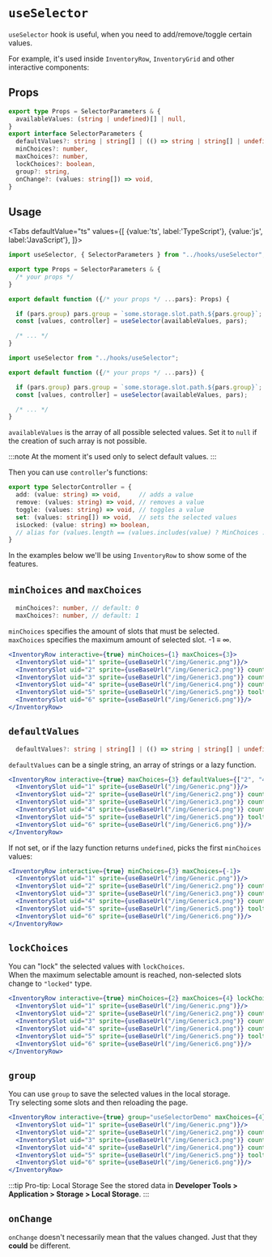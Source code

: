 # `useSelector`


`useSelector` hook is useful, when you need to add/remove/toggle certain values.

For example, it's used inside `InventoryRow`, `InventoryGrid` and other interactive components:

<InventoryGrid interactive={true} minChoices={1} maxChoices={3}>
  <InventoryRow>
    <InventorySlot uid="1" sprite={useBaseUrl("/img/Generic.png")}/>
    <InventorySlot uid="2" sprite={useBaseUrl("/img/Generic2.png")}/>
    <InventorySlot uid="3" sprite={useBaseUrl("/img/Generic3.png")}/>
  </InventoryRow>
  <InventoryRow>
    <InventorySlot uid="4" sprite={useBaseUrl("/img/Generic4.png")}/>
    <InventorySlot uid="5" sprite={useBaseUrl("/img/Generic5.png")}/>
    <InventorySlot uid="6" sprite={useBaseUrl("/img/Generic6.png")}/>
  </InventoryRow>
</InventoryGrid>

## Props

```ts
export type Props = SelectorParameters & {
  availableValues: (string | undefined)[] | null,
}
export interface SelectorParameters {
  defaultValues?: string | string[] | (() => string | string[] | undefined),
  minChoices?: number,
  maxChoices?: number,
  lockChoices?: boolean,
  group?: string,
  onChange?: (values: string[]) => void,
}
```

## Usage

<Tabs defaultValue="ts"
  values={[
    {value:'ts', label:'TypeScript'},
    {value:'js', label:'JavaScript'},
  ]}>
<TabItem value="ts">

```ts
import useSelector, { SelectorParameters } from "../hooks/useSelector";

export type Props = SelectorParameters & {
  /* your props */
}

export default function ({/* your props */ ...pars}: Props) {

  if (pars.group) pars.group = `some.storage.slot.path.${pars.group}`;
  const [values, controller] = useSelector(availableValues, pars);

  /* ... */
}
```

</TabItem>
<TabItem value="js">

```js
import useSelector from "../hooks/useSelector";

export default function ({/* your props */ ...pars}) {

  if (pars.group) pars.group = `some.storage.slot.path.${pars.group}`;
  const [values, controller] = useSelector(availableValues, pars);

  /* ... */
}
```

</TabItem>
</Tabs>

`availableValues` is the array of all possible selected values. Set it to `null` if the creation of such array is not possible.

:::note
At the moment it's used only to select default values.
:::

Then you can use `controller`'s functions:

```ts
export type SelectorController = {
  add: (value: string) => void,     // adds a value
  remove: (values: string) => void, // removes a value
  toggle: (values: string) => void, // toggles a value
  set: (values: string[]) => void,  // sets the selected values
  isLocked: (value: string) => boolean,
  // alias for (values.length == (values.includes(value) ? MinChoices : MaxChoices))
}
```

In the examples below we'll be using `InventoryRow` to show some of the features.

## `minChoices` and `maxChoices`

```ts
  minChoices?: number, // default: 0
  maxChoices?: number, // default: 1
```

`minChoices` specifies the amount of slots that must be selected.  
`maxChoices` specifies the maximum amount of selected slot. -1 ≡ ∞.

```jsx
<InventoryRow interactive={true} minChoices={1} maxChoices={3}>
  <InventorySlot uid="1" sprite={useBaseUrl("/img/Generic.png")}/>
  <InventorySlot uid="2" sprite={useBaseUrl("/img/Generic2.png")} count={25}/>
  <InventorySlot uid="3" sprite={useBaseUrl("/img/Generic3.png")} count={25} tooltip="$13"/>
  <InventorySlot uid="4" sprite={useBaseUrl("/img/Generic4.png")} count="$13" tooltip={25}/>
  <InventorySlot uid="5" sprite={useBaseUrl("/img/Generic5.png")} tooltip={25}/>
  <InventorySlot uid="6" sprite={useBaseUrl("/img/Generic6.png")}/>
</InventoryRow>
```

<BrowserWindow>
<InventoryRow interactive={true} minChoices={1} maxChoices={3}>
  <InventorySlot uid="1" sprite={useBaseUrl("/img/Generic.png")}/>
  <InventorySlot uid="2" sprite={useBaseUrl("/img/Generic2.png")} count={25}/>
  <InventorySlot uid="3" sprite={useBaseUrl("/img/Generic3.png")} count={25} tooltip="$13"/>
  <InventorySlot uid="4" sprite={useBaseUrl("/img/Generic4.png")} count="$13" tooltip={25}/>
  <InventorySlot uid="5" sprite={useBaseUrl("/img/Generic5.png")} tooltip={25}/>
  <InventorySlot uid="6" sprite={useBaseUrl("/img/Generic6.png")}/>
</InventoryRow>
</BrowserWindow>

## `defaultValues`

```ts
  defaultValues?: string | string[] | (() => string | string[] | undefined),
```

`defaultValues` can be a single string, an array of strings or a lazy function.

```jsx
<InventoryRow interactive={true} maxChoices={3} defaultValues={["2", "4"]}>
  <InventorySlot uid="1" sprite={useBaseUrl("/img/Generic.png")}/>
  <InventorySlot uid="2" sprite={useBaseUrl("/img/Generic2.png")} count={25}/>
  <InventorySlot uid="3" sprite={useBaseUrl("/img/Generic3.png")} count={25} tooltip="$13"/>
  <InventorySlot uid="4" sprite={useBaseUrl("/img/Generic4.png")} count="$13" tooltip={25}/>
  <InventorySlot uid="5" sprite={useBaseUrl("/img/Generic5.png")} tooltip={25}/>
  <InventorySlot uid="6" sprite={useBaseUrl("/img/Generic6.png")}/>
</InventoryRow>
```

<BrowserWindow>
<InventoryRow interactive={true} maxChoices={3} defaultValues={["2", "4"]}>
  <InventorySlot uid="1" sprite={useBaseUrl("/img/Generic.png")}/>
  <InventorySlot uid="2" sprite={useBaseUrl("/img/Generic2.png")} count={25}/>
  <InventorySlot uid="3" sprite={useBaseUrl("/img/Generic3.png")} count={25} tooltip="$13"/>
  <InventorySlot uid="4" sprite={useBaseUrl("/img/Generic4.png")} count="$13" tooltip={25}/>
  <InventorySlot uid="5" sprite={useBaseUrl("/img/Generic5.png")} tooltip={25}/>
  <InventorySlot uid="6" sprite={useBaseUrl("/img/Generic6.png")}/>
</InventoryRow>
</BrowserWindow>

If not set, or if the lazy function returns `undefined`, picks the first `minChoices` values:

```jsx
<InventoryRow interactive={true} minChoices={3} maxChoices={-1}>
  <InventorySlot uid="1" sprite={useBaseUrl("/img/Generic.png")}/>
  <InventorySlot uid="2" sprite={useBaseUrl("/img/Generic2.png")} count={25}/>
  <InventorySlot uid="3" sprite={useBaseUrl("/img/Generic3.png")} count={25} tooltip="$13"/>
  <InventorySlot uid="4" sprite={useBaseUrl("/img/Generic4.png")} count="$13" tooltip={25}/>
  <InventorySlot uid="5" sprite={useBaseUrl("/img/Generic5.png")} tooltip={25}/>
  <InventorySlot uid="6" sprite={useBaseUrl("/img/Generic6.png")}/>
</InventoryRow>
```

<BrowserWindow>
<InventoryRow interactive={true} minChoices={3} maxChoices={-1}>
  <InventorySlot uid="1" sprite={useBaseUrl("/img/Generic.png")}/>
  <InventorySlot uid="2" sprite={useBaseUrl("/img/Generic2.png")} count={25}/>
  <InventorySlot uid="3" sprite={useBaseUrl("/img/Generic3.png")} count={25} tooltip="$13"/>
  <InventorySlot uid="4" sprite={useBaseUrl("/img/Generic4.png")} count="$13" tooltip={25}/>
  <InventorySlot uid="5" sprite={useBaseUrl("/img/Generic5.png")} tooltip={25}/>
  <InventorySlot uid="6" sprite={useBaseUrl("/img/Generic6.png")}/>
</InventoryRow>
</BrowserWindow>

## `lockChoices`

You can "lock" the selected values with `lockChoices`.  
When the maximum selectable amount is reached, non-selected slots change to `"locked"` type.

```jsx
<InventoryRow interactive={true} minChoices={2} maxChoices={4} lockChoices={true}>
  <InventorySlot uid="1" sprite={useBaseUrl("/img/Generic.png")}/>
  <InventorySlot uid="2" sprite={useBaseUrl("/img/Generic2.png")} count={25}/>
  <InventorySlot uid="3" sprite={useBaseUrl("/img/Generic3.png")} count={25} tooltip="$13"/>
  <InventorySlot uid="4" sprite={useBaseUrl("/img/Generic4.png")} count="$13" tooltip={25}/>
  <InventorySlot uid="5" sprite={useBaseUrl("/img/Generic5.png")} tooltip={25}/>
  <InventorySlot uid="6" sprite={useBaseUrl("/img/Generic6.png")}/>
</InventoryRow>
```

<BrowserWindow>
<InventoryRow interactive={true} minChoices={2} maxChoices={4} lockChoices={true}>
  <InventorySlot uid="1" sprite={useBaseUrl("/img/Generic.png")}/>
  <InventorySlot uid="2" sprite={useBaseUrl("/img/Generic2.png")} count={25}/>
  <InventorySlot uid="3" sprite={useBaseUrl("/img/Generic3.png")} count={25} tooltip="$13"/>
  <InventorySlot uid="4" sprite={useBaseUrl("/img/Generic4.png")} count="$13" tooltip={25}/>
  <InventorySlot uid="5" sprite={useBaseUrl("/img/Generic5.png")} tooltip={25}/>
  <InventorySlot uid="6" sprite={useBaseUrl("/img/Generic6.png")}/>
</InventoryRow>
</BrowserWindow>

## `group`

You can use `group` to save the selected values in the local storage.  
Try selecting some slots and then reloading the page.

```jsx
<InventoryRow interactive={true} group="useSelectorDemo" maxChoices={4}>
  <InventorySlot uid="1" sprite={useBaseUrl("/img/Generic.png")}/>
  <InventorySlot uid="2" sprite={useBaseUrl("/img/Generic2.png")} count={25}/>
  <InventorySlot uid="3" sprite={useBaseUrl("/img/Generic3.png")} count={25} tooltip="$13"/>
  <InventorySlot uid="4" sprite={useBaseUrl("/img/Generic4.png")} count="$13" tooltip={25}/>
  <InventorySlot uid="5" sprite={useBaseUrl("/img/Generic5.png")} tooltip={25}/>
  <InventorySlot uid="6" sprite={useBaseUrl("/img/Generic6.png")}/>
</InventoryRow>
```

<BrowserWindow>
<InventoryRow interactive={true} group="useSelectorDemo" maxChoices={4}>
  <InventorySlot uid="1" sprite={useBaseUrl("/img/Generic.png")}/>
  <InventorySlot uid="2" sprite={useBaseUrl("/img/Generic2.png")} count={25}/>
  <InventorySlot uid="3" sprite={useBaseUrl("/img/Generic3.png")} count={25} tooltip="$13"/>
  <InventorySlot uid="4" sprite={useBaseUrl("/img/Generic4.png")} count="$13" tooltip={25}/>
  <InventorySlot uid="5" sprite={useBaseUrl("/img/Generic5.png")} tooltip={25}/>
  <InventorySlot uid="6" sprite={useBaseUrl("/img/Generic6.png")}/>
</InventoryRow>
</BrowserWindow>

:::tip Pro-tip: Local Storage
See the stored data in **Developer Tools > Application > Storage > Local Storage**.
:::

## `onChange`

`onChange` doesn't necessarily mean that the values changed. Just that they **could** be different.

